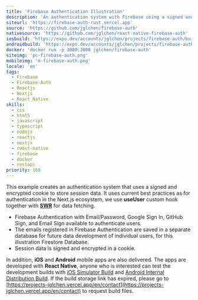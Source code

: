 ```yaml
---
title: 'Firebase Authentication Illustration'
description: 'An authentication system with Firebase using a signed and encrypted cookie to store session data'
siteurl: 'https://firebase-auth-rust.vercel.app'
source: 'https://github.com/jglchen/firebase-auth'
nativesource: 'https://github.com/jglchen/react-native-firebase-auth'
iosbuild: 'https://expo.dev/accounts/jglchen/projects/firebase-auth/builds/da8ba431-1739-4dd2-8735-2a2a65836d18'
androidbuild: 'https://expo.dev/accounts/jglchen/projects/firebase-auth/builds/987f6f8c-d8bd-41f0-95d0-43be634e3bf2'
docker: 'docker run -p 3000:3000 jglchen/firebase-auth'
siteimg: 'pc-firebase-auth.png'
mobileimg: 'm-firebase-auth.png'
locale: 'en'
tags:
  - Firebase
  - Firebase-Auth
  - Reactjs
  - Nextjs
  - React_Native
skills:
  - css
  - html5
  - javascript
  - typescript
  - nodejs
  - reactjs
  - nextjs
  - react-native
  - firebase
  - docker
  - restapi
priority: 160
---
```


This example creates an authentication system that uses a signed and encrypted cookie to store session data. It uses current best practices as for authentication in the Next.js ecosystem, we use **useUser** custom hook together with **[SWR](https://swr.vercel.app/)** for data fetching.

* Firebase Authentication with Email/Password, Google Sign In, GitHub Sign, and Email Sign available to authenticate users.
* The emails registered in Firebase Authentication are saved in a separate database for future data development of individual users, for this illustration Firestore Database.
* Session data is signed and encrypted in a cookie.

In addition, **iOS** and **Android** mobile apps are also delivered. The apps are developed with **React Native**, anyone who is interested can test the development builds with [iOS Simulator Build](https://expo.dev/accounts/jglchen/projects/firebase-auth/builds/da8ba431-1739-4dd2-8735-2a2a65836d18) and [Android Internal Distribution Build](https://expo.dev/accounts/jglchen/projects/firebase-auth/builds/987f6f8c-d8bd-41f0-95d0-43be634e3bf2). If the build storage link has expired, please go to [https://projects-jglchen.vercel.app/en/contact](https://projects-jglchen.vercel.app/en/contact) to request build files.
